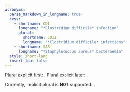 ```yaml
---
acronyms:
  parse_markdown_in_longname: true
  keys:
    - shortname: CDI
      longname: "*Clostridium difficile* infection"
      plural:
        shortname: CDIs
        longname: "*Clostridium difficile* infections"
    - shortname: SAB
      longname: "*Staphylococcus aureus* bacteraemia"
  style: short-long
  insert_loa: false
---
```


Plural explicit first: \acrs{CDI}.
Plural explicit later: \acrs{CDI}.

Currently, implicit plural is **NOT** supported: \acrs{SAB}.

